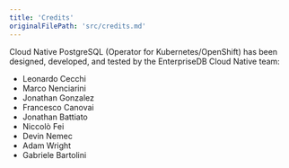 ```yaml
---
title: 'Credits'
originalFilePath: 'src/credits.md'
---
```



Cloud Native PostgreSQL (Operator for Kubernetes/OpenShift) has been designed,
developed, and tested by the EnterpriseDB Cloud Native team:

- Leonardo Cecchi
- Marco Nenciarini
- Jonathan Gonzalez
- Francesco Canovai
- Jonathan Battiato
- Niccolò Fei
- Devin Nemec
- Adam Wright
- Gabriele Bartolini

